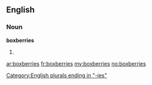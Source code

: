 ==English==

===Noun===
'''boxberries'''

# {{plural of|[[boxberry]]}}

[[Category:English plurals ending in "-ies"]]

[[ar:boxberries]]
[[fr:boxberries]]
[[my:boxberries]]
[[no:boxberries]]